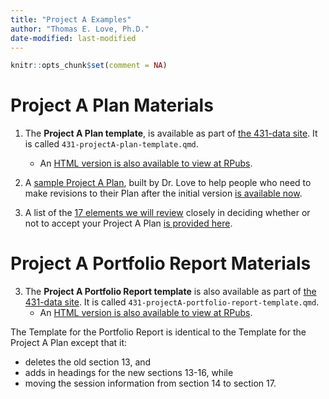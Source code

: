 ```yaml
---
title: "Project A Examples"
author: "Thomas E. Love, Ph.D."
date-modified: last-modified
---
```


```r
knitr::opts_chunk$set(comment = NA)
```

# Project A Plan Materials

1. The **Project A Plan template**, is available as part of [the 431-data site](https://github.com/THOMASELOVE/431-data). It is called `431-projectA-plan-template.qmd`. 
    - An [HTML version is also available to view at RPubs](https://rpubs.com/TELOVE/ProjectA-plan-template-431-2024).
    
2. A [sample Project A Plan](https://rpubs.com/TELOVE/ProjectA-sample-plan-431-2024), built by Dr. Love to help people who need to make revisions to their Plan after the initial version [is available now](https://rpubs.com/TELOVE/ProjectA-sample-plan-431-2024). 

3. A list of the [17 elements we will review](https://github.com/THOMASELOVE/431-classes-2024/blob/main/projectA/plan_checklist.md) closely in deciding whether or not to accept your Project A Plan [is provided here](https://github.com/THOMASELOVE/431-classes-2024/blob/main/projectA/plan_checklist.md).

# Project A Portfolio Report Materials

3. The **Project A Portfolio Report template** is also available as part of [the 431-data site](https://github.com/THOMASELOVE/431-data). It is called `431-projectA-portfolio-report-template.qmd`. 
    - An [HTML version is also available to view at RPubs](https://rpubs.com/TELOVE/ProjectA-portfolio-report-template-431-2024).

:::{.callout-note}

The Template for the Portfolio Report is identical to the Template for the Project A Plan except that it:

- deletes the old section 13, and 
- adds in headings for the new sections 13-16, while 
- moving the session information from section 14 to section 17.

:::